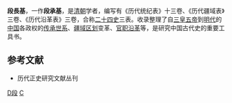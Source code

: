 '''段長基'''，一作'''段承基'''，是[[清朝|清朝]]学者，编写有《历代统纪表》十三卷、《历代疆域表》三卷、《历代沿革表》三卷，合称[[二十四史|二十四史]]三表。收录整理了自[[三皇五帝|三皇五帝]]到[[明代|明代]]的[[中国|中国]]各政权的[[中国君主列表|传承世系]]、[[中国疆域史|疆域]][[中国行政区划|区划]]变革、[[中国古代职官|官职沿革]]等，是研究中国古代史的重要工具书。

==参考文献==
*历代正史研究文献丛刊

[[分类:清朝历史学家|D段]]
[[分类:段姓|C]]